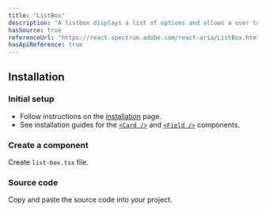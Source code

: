 ```yaml
---
title: "ListBox"
description: "A listbox displays a list of options and allows a user to select one or more of them."
hasSource: true
referenceUrl: "https://react-spectrum.adobe.com/react-aria/ListBox.html"
hasApiReference: true
---
```


## Installation

<Steps>

### Initial setup

- Follow instructions on the [installation](/docs/overview/installation) page.
- See installation guides for the [`<Card />`](/docs/components/card) and [`<Field />`](/docs/components/field) components.

### Create a component

Create `list-box.tsx` file.

### Source code

Copy and paste the source code into your project.

</Steps>
